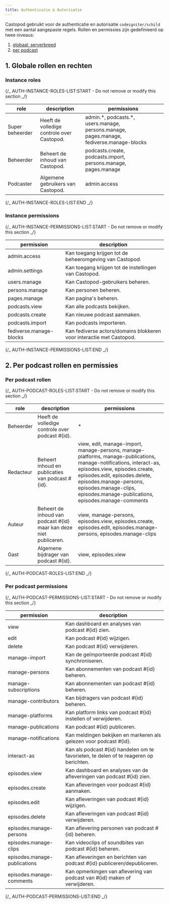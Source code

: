 ```yaml
---
title: Authenticatie & Autorisatie
---
```


Castopod gebruikt voor de authenticatie en autorisatie `codeigniter/schild` met
een aantal aangepaste regels. Rollen en permissies zijn gedefinieerd op twee
niveaus:

1. [globaal: serverbreed](#1-instance-wide-roles-and-permissions)
2. [per podcast](#2-per-podcast-roles-and-permissions)

## 1. Globale rollen en rechten

### Instance roles

{/_ AUTH-INSTANCE-ROLES-LIST:START - Do not remove or modify this section _/}

| role            | description                                | permissions                                                                                |
| --------------- | ------------------------------------------ | ------------------------------------------------------------------------------------------ |
| Super beheerder | Heeft de volledige controle over Castopod. | admin.\*, podcasts.\*, users.manage, persons.manage, pages.manage, fediverse.manage-blocks |
| Beheerder       | Beheert de inhoud van Castopod.            | podcasts.create, podcasts.import, persons.manage, pages.manage                             |
| Podcaster       | Algemene gebruikers van Castopod.          | admin.access                                                                               |

{/_ AUTH-INSTANCE-ROLES-LIST:END _/}

### Instance permissions

{/_ AUTH-INSTANCE-PERMISSIONS-LIST:START - Do not remove or modify this section _/}

| permission              | description                                                          |
| ----------------------- | -------------------------------------------------------------------- |
| admin.access            | Kan toegang krijgen tot de beheeromgeving van Castopod.              |
| admin.settings          | Kan toegang krijgen tot de instellingen van Castopod.                |
| users.manage            | Kan Castopod-gebruikers beheren.                                     |
| persons.manage          | Kan personen beheren.                                                |
| pages.manage            | Kan pagina's beheren.                                                |
| podcasts.view           | Kan alle podcasts bekijken.                                          |
| podcasts.create         | Kan nieuwe podcast aanmaken.                                         |
| podcasts.import         | Kan podcasts importeren.                                             |
| fediverse.manage-blocks | Kan fediverse actors/domains blokkeren voor interactie met Castopod. |

{/_ AUTH-INSTANCE-PERMISSIONS-LIST:END _/}

## 2. Per podcast rollen en permissies

### Per podcast rollen

{/_ AUTH-PODCAST-ROLES-LIST:START - Do not remove or modify this section _/}

| role      | description                                                          | permissions                                                                                                                                                                                                                                                                                 |
| --------- | -------------------------------------------------------------------- | ------------------------------------------------------------------------------------------------------------------------------------------------------------------------------------------------------------------------------------------------------------------------------------------- |
| Beheerder | Heeft de volledige controle over podcast #\{id\}.                    | \*                                                                                                                                                                                                                                                                                          |
| Redacteur | Beheert inhoud en publicaties van podcast #\{id\}.                   | view, edit, manage-import, manage-persons, manage-platforms, manage-publications, manage-notifications, interact-as, episodes.view, episodes.create, episodes.edit, episodes.delete, episodes.manage-persons, episodes.manage-clips, episodes.manage-publications, episodes.manage-comments |
| Auteur    | Beheert de inhoud van podcast #\{id\} maar kan deze niet publiceren. | view, manage-persons, episodes.view, episodes.create, episodes.edit, episodes.manage-persons, episodes.manage-clips                                                                                                                                                                         |
| Gast      | Algemene bijdrager van podcast #\{id\}.                              | view, episodes.view                                                                                                                                                                                                                                                                         |

{/_ AUTH-PODCAST-ROLES-LIST:END _/}

### Per podcast permissions

{/_ AUTH-PODCAST-PERMISSIONS-LIST:START - Do not remove or modify this section _/}

| permission                   | description                                                                              |
| ---------------------------- | ---------------------------------------------------------------------------------------- |
| view                         | Kan dashboard en analyses van podcast #\{id\} zien.                                      |
| edit                         | Kan podcast #\{id\} wijzigen.                                                            |
| delete                       | Kan podcast #\{id\} verwijderen.                                                         |
| manage-import                | Kan de geïmporteerde podcast #\{id\} synchroniseren.                                     |
| manage-persons               | Kan abonnementen van podcast #\{id\} beheren.                                            |
| manage-subscriptions         | Kan abonnementen van podcast #\{id\} beheren.                                            |
| manage-contributors          | Kan bijdragers van podcast #\{id\} beheren.                                              |
| manage-platforms             | Kan platform links van podcast #\{id\} instellen of verwijderen.                         |
| manage-publications          | Kan podcast #\{id\} publiceren.                                                          |
| manage-notifications         | Kan meldingen bekijken en markeren als gelezen voor podcast #\{id\}.                     |
| interact-as                  | Kan als podcast #\{id\} handelen om te favorieten, te delen of te reageren op berichten. |
| episodes.view                | Kan dashboard en analyses van de afleveringen van podcast #\{id\} zien.                  |
| episodes.create              | Kan afleveringen voor podcast #\{id\} aanmaken.                                          |
| episodes.edit                | Kan afleveringen van podcast #\{id\} wijzigen.                                           |
| episodes.delete              | Kan afleveringen van podcast #\{id\} verwijderen.                                        |
| episodes.manage-persons      | Kan aflevering personen van podcast #\{id\} beheren.                                     |
| episodes.manage-clips        | Kan videoclips of soundbites van podcast #\{id\} beheren.                                |
| episodes.manage-publications | Kan afleveringen en berichten van podcast #\{id\} publiceren/depubliceren.               |
| episodes.manage-comments     | Kan opmerkingen van aflevering van podcast van #\{id\} maken of verwijderen.             |

{/_ AUTH-PODCAST-PERMISSIONS-LIST:END _/}

